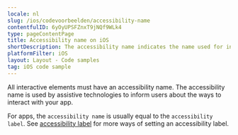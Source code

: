 ```yaml
---
locale: nl
slug: /ios/codevoorbeelden/accessibility-name
contentfulID: 6yOyUPSFZnxT9jNQf9WLk4
type: pageContentPage
title: Accessibility name on iOS
shortDescription: The accessibility name indicates the name used for interface elements by assistive technologies.
platformFilter: iOS
layout: Layout - Code samples
tag: iOS code sample
---
```


All interactive elements must have an accessibility name. The accessibility name is used by assistive technologies to inform users about the ways to interact with your app.

For apps, the `accessibility name` is usually equal to the `accessibility label`. See [accessibility label](https://github.com/appt-org/accessibility-code-examples/blob/main/accessibility-label.md) for more ways of setting an accessibility label.

<CodeSample id="accessibility-name" locale="nl" platform="ios"/>